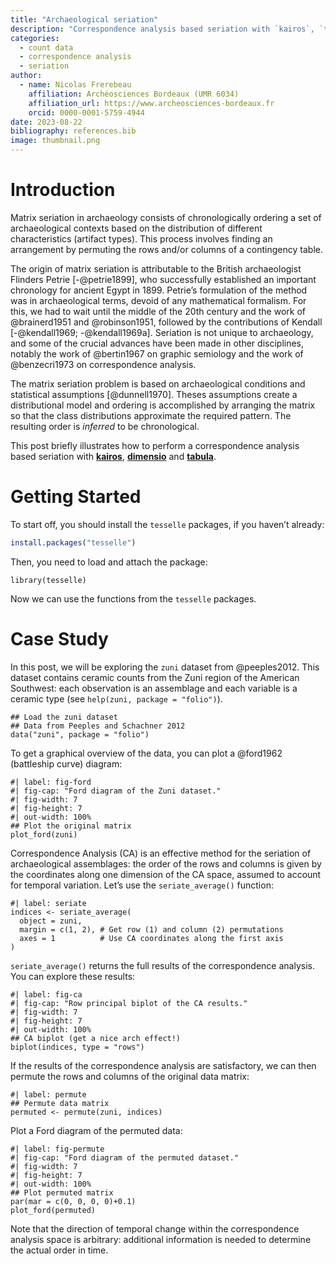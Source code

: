 ```yaml
---
title: "Archaeological seriation"
description: "Correspondence analysis based seriation with `kairos`, `tabula` and `dimensio`."
categories:
  - count data
  - correspondence analysis
  - seriation
author:
  - name: Nicolas Frerebeau
    affiliation: Archéosciences Bordeaux (UMR 6034)
    affiliation_url: https://www.archeosciences-bordeaux.fr
    orcid: 0000-0001-5759-4944
date: 2023-08-22
bibliography: references.bib
image: thumbnail.png
---
```


# Introduction

Matrix seriation in archaeology consists of chronologically ordering a set of archaeological contexts based on the distribution of different characteristics (artifact types). This process involves finding an arrangement by permuting the rows and/or columns of a contingency table.

The origin of matrix seriation is attributable to the British archaeologist Flinders Petrie [-@petrie1899], who successfully established an important chronology for ancient Egypt in 1899. Petrie's formulation of the method was in archaeological terms, devoid of any mathematical formalism. For this, we had to wait until the middle of the 20th century and the work of @brainerd1951 and @robinson1951, followed by the contributions of Kendall [-@kendall1969; -@kendall1969a]. Seriation is not unique to archaeology, and some of the crucial advances have been made in other disciplines, notably the work of @bertin1967 on graphic semiology and the work of @benzecri1973 on correspondence analysis.

The matrix seriation problem is based on archaeological conditions and statistical assumptions [@dunnell1970]. Theses assumptions create a distributional model and ordering is accomplished by arranging the matrix so that the class distributions approximate the required pattern. The resulting order is *inferred* to be chronological.

This post briefly illustrates how to perform a correspondence analysis based seriation with [**kairos**](https://packages.tesselle.org/kairos/), [**dimensio**](https://packages.tesselle.org/dimensio/) and [**tabula**](https://packages.tesselle.org/tabula/).

# Getting Started

To start off, you should install the `tesselle` packages, if you haven't already:

``` r
install.packages("tesselle")
```

Then, you need to load and attach the package:

```webr-r
library(tesselle)
```

Now we can use the functions from the `tesselle` packages.

# Case Study

In this post, we will be exploring the `zuni` dataset from @peeples2012. This dataset contains ceramic counts from the Zuni region of the American Southwest: each observation is an assemblage and each variable is a ceramic type (see `help(zuni, package = "folio")`).

```webr-r
## Load the zuni dataset
## Data from Peeples and Schachner 2012
data("zuni", package = "folio")
```

To get a graphical overview of the data, you can plot a @ford1962 (battleship curve) diagram:

```webr-r
#| label: fig-ford
#| fig-cap: "Ford diagram of the Zuni dataset."
#| fig-width: 7
#| fig-height: 7
#| out-width: 100%
## Plot the original matrix
plot_ford(zuni)
```

Correspondence Analysis (CA) is an effective method for the seriation of archaeological assemblages: the order of the rows and columns is given by the coordinates along one dimension of the CA space, assumed to account for temporal variation. Let's use the `seriate_average()` function:

```webr-r
#| label: seriate
indices <- seriate_average(
  object = zuni, 
  margin = c(1, 2), # Get row (1) and column (2) permutations
  axes = 1          # Use CA coordinates along the first axis
)
```

`seriate_average()` returns the full results of the correspondence analysis. You can explore these results:

```webr-r
#| label: fig-ca
#| fig-cap: "Row principal biplot of the CA results."
#| fig-width: 7
#| fig-height: 7
#| out-width: 100%
## CA biplot (get a nice arch effect!)
biplot(indices, type = "rows")
```

If the results of the correspondence analysis are satisfactory, we can then permute the rows and columns of the original data matrix:

```webr-r
#| label: permute
## Permute data matrix
permuted <- permute(zuni, indices)
```

Plot a Ford diagram of the permuted data:

```webr-r
#| label: fig-permute
#| fig-cap: "Ford diagram of the permuted dataset."
#| fig-width: 7
#| fig-height: 7
#| out-width: 100%
## Plot permuted matrix
par(mar = c(0, 0, 0, 0)+0.1)
plot_ford(permuted)
```

Note that the direction of temporal change within the correspondence analysis space is arbitrary: additional information is needed to determine the actual order in time.
